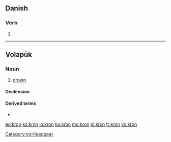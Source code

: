 ==Danish==

===Verb===
{{head|da|verb form}}

# {{imperative of|krone|lang=da}}

----

==Volapük==

===Noun===
{{vo-noun}}
 
# [[crown]]

====Declension====
{{vo-decl-noun}}

====Derived terms====
* {{l|vo|kronön}}

[[Category:vo:Headgear]]

[[eo:kron]]
[[ko:kron]]
[[io:kron]]
[[ku:kron]]
[[mg:kron]]
[[pl:kron]]
[[tr:kron]]
[[vo:kron]]